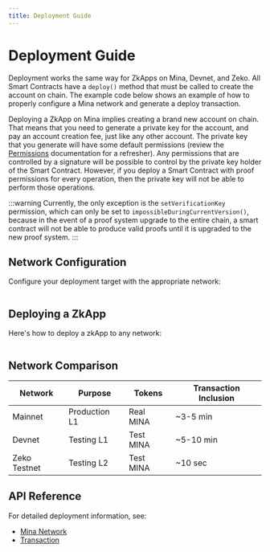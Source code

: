 ```yaml
---
title: Deployment Guide
---
```


# Deployment Guide

Deployment works the same way for ZkApps on Mina, Devnet, and Zeko.  All Smart Contracts have a `deploy()` method that must be called to create the account on chain.  The example code below shows an example of how to properly configure a Mina network and generate a deploy transaction.

Deploying a ZkApp on Mina implies creating a brand new account on chain.  That means that you need to generate a private key for the account, and pay an account creation fee, just like any other account.  The private key that you generate will have some default permissions (review the [Permissions](/docs/zkapps/permissions.mdx) documentation for a refresher).  Any permissions that are controlled by a signature will be possible to control by the private key holder of the Smart Contract.  However, if you deploy a Smart Contract with proof permissions for every operation, then the private key will not be able to perform those operations.  

:::warning
Currently, the only exception is the `setVerificationKey` permission, which can only be set to `impossibleDuringCurrentVersion()`, because in the event of a proof system upgrade to the entire chain, a smart contract will not be able to produce valid proofs until it is upgraded to the new proof system.
:::

## Network Configuration

Configure your deployment target with the appropriate network:

```ts file=../snippets/zkapps/deployment/deployment.ts start=start_network_configs end=end_network_configs
```

## Deploying a ZkApp

Here's how to deploy a zkApp to any network:

```ts file=../snippets/zkapps/deployment/deployment.ts start=start_devnet_deployment end=end_devnet_deployment
```


## Network Comparison

| Network | Purpose | Tokens | Transaction Inclusion |
|---------|---------|--------|----------|
| Mainnet | Production L1 | Real MINA | ~3-5 min |
| Devnet | Testing L1 | Test MINA | ~5-10 min |
| Zeko Testnet | Testing L2 | Test MINA | ~10 sec |

## API Reference

For detailed deployment information, see:
- [Mina Network](/docs/api-reference/namespaces/Mina/functions/Network.mdx)
- [Transaction](/docs/api-reference/namespaces/Mina/functions/transaction.mdx)